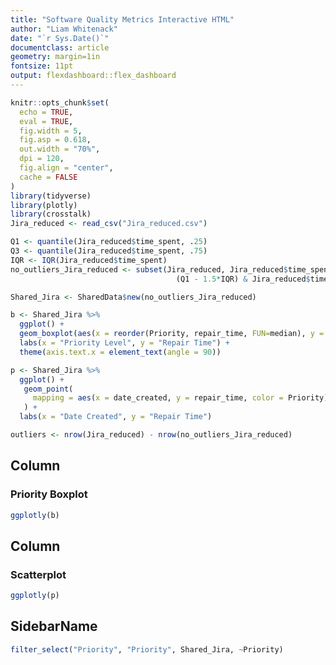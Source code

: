 ```yaml
---
title: "Software Quality Metrics Interactive HTML"
author: "Liam Whitenack"
date: "`r Sys.Date()`"
documentclass: article
geometry: margin=1in
fontsize: 11pt
output: flexdashboard::flex_dashboard
---
```

```r
knitr::opts_chunk$set(
  echo = TRUE,
  eval = TRUE,
  fig.width = 5,
  fig.asp = 0.618,
  out.width = "70%",
  dpi = 120,
  fig.align = "center",
  cache = FALSE
)
library(tidyverse)
library(plotly)
library(crosstalk)
Jira_reduced <- read_csv("Jira_reduced.csv")
```
```r
Q1 <- quantile(Jira_reduced$time_spent, .25)
Q3 <- quantile(Jira_reduced$time_spent, .75)
IQR <- IQR(Jira_reduced$time_spent)
no_outliers_Jira_reduced <- subset(Jira_reduced, Jira_reduced$time_spent> 
                                     (Q1 - 1.5*IQR) & Jira_reduced$time_spent< (Q3 + 1.5*IQR))
```
```r
Shared_Jira <- SharedData$new(no_outliers_Jira_reduced)
```
```r
b <- Shared_Jira %>%
  ggplot() +
  geom_boxplot(aes(x = reorder(Priority, repair_time, FUN=median), y = repair_time, fill = Priority)) +
  labs(x = "Priority Level", y = "Repair Time") + 
  theme(axis.text.x = element_text(angle = 90))
```
```r
p <- Shared_Jira %>%
  ggplot() +
   geom_point(
     mapping = aes(x = date_created, y = repair_time, color = Priority)
   ) +
  labs(x = "Date Created", y = "Repair Time")
```
```r
outliers <- nrow(Jira_reduced) - nrow(no_outliers_Jira_reduced)
```

Column
-------------------------------------
### Priority Boxplot

```r
ggplotly(b)
```

Column
-------------------------------------
### Scatterplot

```r
ggplotly(p)
```

SidebarName {.sidebar}
----------------------
```r
filter_select("Priority", "Priority", Shared_Jira, ~Priority)
```



